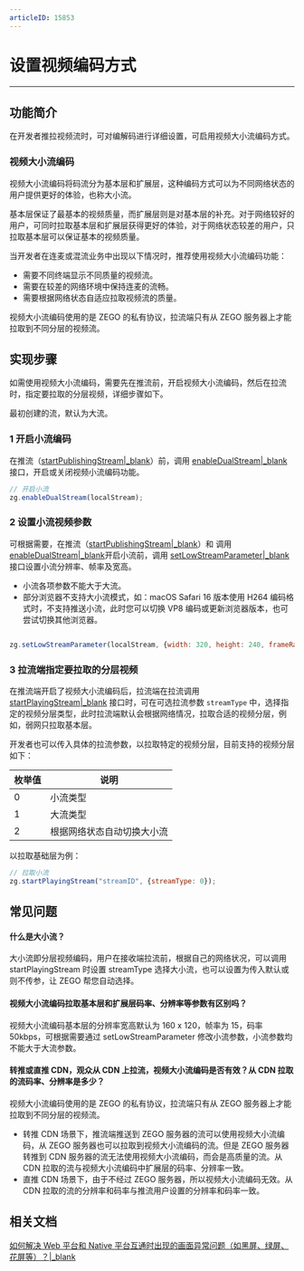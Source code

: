 ```yaml
---
articleID: 15853
---
```

# 设置视频编码方式

- - -

## 功能简介

在开发者推拉视频流时，可对编解码进行详细设置，可启用视频大小流编码方式。

### 视频大小流编码

视频大小流编码将码流分为基本层和扩展层，这种编码方式可以为不同网络状态的用户提供更好的体验，也称大小流。

基本层保证了最基本的视频质量，而扩展层则是对基本层的补充。对于网络较好的用户，可同时拉取基本层和扩展层获得更好的体验，对于网络状态较差的用户，只拉取基本层可以保证基本的视频质量。

当开发者在连麦或混流业务中出现以下情况时，推荐使用视频大小流编码功能：

- 需要不同终端显示不同质量的视频流。
- 需要在较差的网络环境中保持连麦的流畅。
- 需要根据网络状态自适应拉取视频流的质量。


<div class="mk-hint">


视频大小流编码使用的是 ZEGO 的私有协议，拉流端只有从 ZEGO 服务器上才能拉取到不同分层的视频流。
</div>


## 实现步骤

如需使用视频大小流编码，需要先在推流前，开启视频大小流编码，然后在拉流时，指定要拉取的分层视频，详细步骤如下。

<div class="mk-hint">

最初创建的流，默认为大流。
</div>


### 1 开启小流编码

在推流（[startPublishingStream\|_blank](@startPublishingStream)）前，调用 [enableDualStream\|_blank](@enableDualStream) 接口，开启或关闭视频小流编码功能。

```javascript
// 开启小流
zg.enableDualStream(localStream);
```

### 2 设置小流视频参数

可根据需要，在推流（[startPublishingStream\|_blank](@startPublishingStream)）和 调用 [enableDualStream\|_blank](@enableDualStream)开启小流前，调用 [setLowStreamParameter\|_blank](@setLowStreamParameter) 接口设置小流分辨率、帧率及宽高。

<div class="mk-warning">

- 小流各项参数不能大于大流。 
- 部分浏览器不支持大小流模式，如：macOS Safari 16 版本使用 H264 编码格式时，不支持推送小流，此时您可以切换 VP8 编码或更新浏览器版本，也可尝试切换其他浏览器。
</div>



```javascript

zg.setLowStreamParameter(localStream, {width: 320, height: 240, frameRate: 15, bitRate: 400});

```

### 3 拉流端指定要拉取的分层视频

在推流端开启了视频大小流编码后，拉流端在拉流调用 [startPlayingStream\|_blank](@startPlayingStream) 接口时，可在可选拉流参数 `streamType` 中，选择指定的视频分层类型，此时拉流端默认会根据网络情况，拉取合适的视频分层，例如，弱网只拉取基本层。

开发者也可以传入具体的拉流参数，以拉取特定的视频分层，目前支持的视频分层如下：

|枚举值|说明|
|-|-|
|0|小流类型|
|1|大流类型|
|2|根据网络状态自动切换大小流|

以拉取基础层为例：

```javascript
// 拉取小流
zg.startPlayingStream("streamID", {streamType: 0});
```


## 常见问题

#### 什么是大小流？

大小流即分层视频编码，用户在接收端拉流前，根据自己的网络状况，可以调用 startPlayingStream 时设置 streamType 选择大小流，也可以设置为传入默认或则不传参，让 ZEGO 帮您自动选择。

#### 视频大小流编码拉取基本层和扩展层码率、分辨率等参数有区别吗？

视频大小流编码基本层的分辨率宽高默认为 160 x 120，帧率为 15，码率 50kbps，可根据需要通过 setLowStreamParameter 修改小流参数，小流参数均不能大于大流参数。


#### 转推或直推 CDN，观众从 CDN 上拉流，视频大小流编码是否有效？从 CDN 拉取的流码率、分辨率是多少？

视频大小流编码使用的是 ZEGO 的私有协议，拉流端只有从 ZEGO 服务器上才能拉取到不同分层的视频流。

- 转推 CDN 场景下，推流端推送到 ZEGO 服务器的流可以使用视频大小流编码，从 ZEGO 服务器也可以拉取到视频大小流编码的流。但是 ZEGO 服务器转推到 CDN 服务器的流无法使用视频大小流编码，而会是高质量的流。从 CDN 拉取的流与视频大小流编码中扩展层的码率、分辨率一致。
- 直推 CDN 场景下，由于不经过 ZEGO 服务器，所以视频大小流编码无效。从 CDN 拉取的流的分辨率和码率与推流用户设置的分辨率和码率一致。


## 相关文档

[如何解决 Web 平台和 Native 平台互通时出现的画面异常问题（如黑屏、绿屏、花屏等）？\|_blank](https://doc-zh.zego.im/faq/web_native_video)
